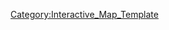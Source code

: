{{overlay
|image = 4-5_Map.png
|width        = {{MapRatio|440|{{{ratio|1|mapwidth=1}}}}}
|height       = {{MapRatio|250|{{{ratio|1|mapheight=1}}}}}
|AjaxXMLRequest = {{{AjaxXMLRequest|0}}}

|columns      = 0
|grid         = 0

|highlight    = 0
|collapsible  = 0

|popupPrefix = World_4_5_

|overlayNoHeader = 0

|overlayHeaderText = World 4-5
|overlayHeaderTextLink = World 4
|overlayNoHeader = 
|overlayTemplateName = Template:World4-5
|categoryName  = World4-5
}}
<noinclude>
[[Category:Interactive_Map_Template]]
</noinclude>